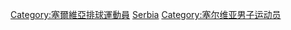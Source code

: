 [[Category:塞爾維亞排球運動員|Category:塞爾維亞排球運動員]]
[[Category:各国男子排球运动员|Serbia]]
[[Category:塞尔维亚男子运动员|Category:塞尔维亚男子运动员]]